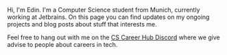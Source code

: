 <AuthorBanner />

Hi, I'm Edin. I'm a Computer Science student from Munich, currently working at Jetbrains.
On this page you can find updates on my ongoing projects and blog posts about stuff that interests me.

Feel free to hang out with me on the [CS Career Hub Discord](ihttps://discord.gg/PGRQv4Hpj8) where we give advise to people about careers in tech.
<FeedSearch />
<Tags />
<FeedItems />
